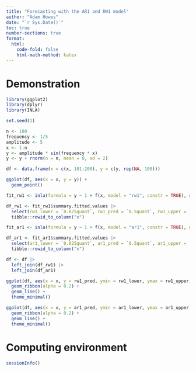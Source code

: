```yaml
---
title: "Forecasting with the AR1 and RW1 model"
author: "Adam Howes"
date: "`r Sys.Date()`"
toc: true
number-sections: true
format: 
  html: 
    code-fold: false
    html-math-method: katex
---
```


# Demonstration

```r
library(ggplot2)
library(dplyr)
library(INLA)

set.seed(1)

n <- 100
frequency <- 1/5
amplitude <- 5
x <- 1:n
y <- amplitude * sin(frequency * x)
y <- y + rnorm(n = n, mean = 0, sd = 2)

df <- data.frame(x = c(x, 101:200), y = c(y, rep(NA, 100)))

ggplot(df, aes(x = x, y = y)) +
  geom_point()

fit_rw1 <- inla(formula = y ~ 1 + f(x, model = "rw1", constr = TRUE), data = df)

df_rw1 <- fit_rw1$summary.fitted.values |>
  select(rw1_lower = `0.025quant`, rw1_pred = `0.5quant`, rw1_upper = `0.975quant`) |>
  tibble::rowid_to_column("x")

fit_ar1 <- inla(formula = y ~ 1 + f(x, model = "ar1", constr = TRUE), data = df)

df_ar1 <- fit_ar1$summary.fitted.values |>
  select(ar1_lower = `0.025quant`, ar1_pred = `0.5quant`, ar1_upper = `0.975quant`) |>
  tibble::rowid_to_column("x")

df <- df |>
  left_join(df_rw1) |>
  left_join(df_ar1)

ggplot(df, aes(x = x, y = rw1_pred, ymin = rw1_lower, ymax = rw1_upper)) +
  geom_ribbon(alpha = 0.2) +
  geom_line() +
  theme_minimal()

ggplot(df, aes(x = x, y = ar1_pred, ymin = ar1_lower, ymax = ar1_upper)) +
  geom_ribbon(alpha = 0.2) +
  geom_line() +
  theme_minimal()
```

# Computing environment

```r
sessionInfo()
```